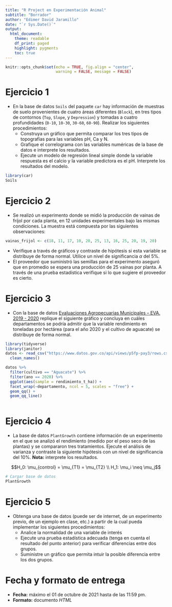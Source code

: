```yaml
---
title: "R Project en Experimentación Animal"
subtitle: "Borrador"
author: "Edimer David Jaramillo"
date: "`r Sys.Date()`"
output:
  html_document:
    theme: readable
    df_print: paged
    highlight: pygments
    toc: true
---
```


```r
knitr::opts_chunk$set(echo = TRUE, fig.align = "center",
                      warning = FALSE, message = FALSE)
```

# Ejercicio 1

- En la base de datos `Soils` del paquete `car` hay información de muestras de suelo provenientes de cuatro áreas diferentes (`Block`), en tres tipos de contornos (`Top`, `Slope`, y `Depression`) y tomadas a cuatro profundidades (`0-10`, `10-30`, `30-60`, `60-90`). Realizar los siguientes procedimientos:
  - Construya un gráfico que permita comparar los tres tipos de topografías para las variables pH, Ca y N.
  - Grafique el correlograma con las variables numéricas de la base de datos e interprete los resultados.
  - Ejecute un modelo de regresión lineal simple donde la variable respuesta es el calcio y la variable predictora es el pH. Interprete los resultados del modelo. 

```r
library(car)
Soils
```

# Ejercicio 2

- Se realizó un experimento donde se midió la producción de vainas de fríjol por cada planta, en 12 unidades experimentales bajo las mismas condiciones. La muestra está compuesta por las siguientes observaciones:

```r
vainas_frijol <- c(18, 11, 17, 10, 20, 25, 13, 16, 25, 20, 19, 20)
```

- Verifique a través de gráficos y contraste de hipótesis si esta variable se distribuye de forma normal. Utilice un nivel de significancia $\alpha$ del 5%.
- El proveedor que suministró las semillas para el experimento aseguró que en promedio se espera una producción de 25 vainas por planta. A través de una prueba estadística verifique si lo que sugiere el proveedor es cierto.

# Ejercicio 3

- Con la base de datos [Evaluaciones Agropecuarias Municipales – EVA. 2019 - 2020](https://www.datos.gov.co/Agricultura-y-Desarrollo-Rural/Evaluaciones-Agropecuarias-Municipales-EVA-2019-20/p5fp-pay3) replique el siguiente gráfico y concluya en cuáles departamentos se podría admitir que la variable rendimiento en toneladas por hectárea  (para el año 2020 y el cultivo de aguacate) se distribuye de forma normal.

```r
library(tidyverse)
library(janitor)
datos <- read_csv("https://www.datos.gov.co/api/views/p5fp-pay3/rows.csv?accessType=DOWNLOAD") %>% 
  clean_names()

datos %>% 
  filter(cultivo == "Aguacate") %>% 
  filter(ano == 2020) %>% 
  ggplot(aes(sample = rendimiento_t_ha)) +
  facet_wrap(~departamento, ncol = 5, scales = "free") +
  geom_qq() +
  geom_qq_line()
  
```

# Ejercicio 4

- La base de datos `PlantGrowth` contiene información de un experimento en el que se analizó el rendimiento (medido por el peso seco de las plantas) y se compararon tres tratamientos. Ejecute el análisis de varianza y contraste la siguiente hipótesis con un nivel de significancia del 10%. **Nota:** interprete los resultados.

$$H_0: \mu_{control} = \mu_{T1} = \mu_{T2} \\
H_1: \mu_i \neq \mu_j$$

```r
# Cargar base de datos
PlantGrowth
```

# Ejercicio 5

- Obtenga una base de datos (puede ser de internet, de un experimento previo, de un ejemplo en clase, etc.) a partir de la cual pueda implementar los siguientes procedimientos:
  - Analice la normalidad de una variable de interés
  - Ejecute una prueba estadística adecuada (tenga en cuenta el resultado del punto anterior) para verificar diferencias entre dos grupos.
  - Suministre un gráfico que permita intuir la posible diferencia entre los dos grupos.
  
# Fecha y formato de entrega

- **Fecha:** máximo el 01 de octubre de 2021 hasta de las 11:59 pm.
- **Formato:** documento *HTML*  